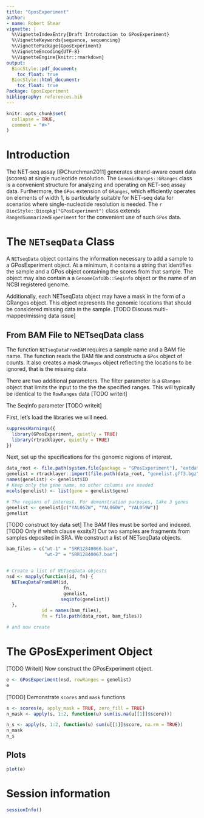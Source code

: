 ```yaml
---
title: "GposExperiment"
author:
- name: Robert Shear
vignette: |
  %\VignetteIndexEntry{Draft Introduction to GPosExperiment}
  %\VignetteKeywords{sequence, sequencing}
  %\VignettePackage{GposExperiment}  
  %\VignetteEncoding{UTF-8}
  %\VignetteEngine{knitr::rmarkdown}
output:
  BiocStyle::pdf_document:
    toc_float: true
  BiocStyle::html_document:
    toc_float: true
Package: GposExperiment
bibliography: references.bib
---
```


```r
knitr::opts_chunk$set(
  collapse = TRUE,
  comment = "#>"
)
```

# Introduction

The NET-seq assay [@Churchman2011] generates strand-aware count data (scores) at single nucleotide resolution. The `GenomicRanges::GRanges` class is a convenient structure for analyzing and operating on NET-seq assay data. Furthermore, the `GPos` extension of `GRanges`, which efficiently operates on elements of width 1, is particularly suitable for NET-seq data for scenarios where single-nucleotide resolution is needed. The `r BiocStyle::Biocpkg("GPosExperiment")` class extends `RangedSummarizedExperiment` for the convenient use of such `GPos` data.

# The `NETseqData` Class

A `NETseqData` object contains the information necessary to add a sample to a GPosExperiment object. At a minimum, it contains a string that identifies the sample and a GPos object containing the scores from that sample. The object may also contain a a `GenomeInfoDb::Seqinfo` object or the name of an NCBI registered genome. 

Additionally, each NETseqData object may have a mask in the form of a GRanges object. This object represents the genomic locations that should be considered missing data in the sample. [TODO Discuss multi-mapper/missing data issue]

## From BAM File to NETseqData class

The function `NETseqDataFromBAM` requires a sample name and a BAM file name. The function reads the BAM file and constructs a `GPos` object of counts. It also creates a mask `GRanges` object reflecting the locations to be ignored, that is the missing data. 

There are two additional parameters. The filter parameter is a `GRanges` object that limits the input to the the the specified ranges. This will typically be identical to the `RowRanges` data [TODO writeit]

The SeqInfo parameter [TODO writeit]

First, let's load the libraries we will need.

```r
suppressWarnings({
  library(GPosExperiment, quietly = TRUE)
  library(rtracklayer, quietly = TRUE)
})
```

Next, set up the specifications for the genomic regions of interest.

```r
data_root <- file.path(system.file(package = "GPosExperiment"), "extdata")
genelist = rtracklayer::import(file.path(data_root, "genelist.gff3.bgz"), genome = "sacCer3")
names(genelist) <- genelist$ID
# Keep only the gene name, no other columns are needed
mcols(genelist) <- list(gene = genelist$gene)

# The regions of interest. For demonstration purposes, take 3 genes
genelist <- genelist[c("YAL062W", "YAL060W", "YAL059W")]
genelist
```

[TODO construct toy data set]
The BAM files must be sorted and indexed. [TODO Only if which clause exsits?]
Our two samples are fragments from samples deposited in SRA. We construct a list of NETseqData objects.



```r
bam_files = c("wt-1" = "SRR12840066.bam", 
              "wt-2" = "SRR12840067.bam")


# Create a list of NETseqData objests
nsd <- mapply(function(id, fn) {
  NETseqDataFromBAM(id, 
                     fn,
                     genelist, 
                    seqinfo(genelist))
  },
             id = names(bam_files),
             fn = file.path(data_root, bam_files))

# and now create
```
# The GPosExperiment Object
[TODO Writeit]
Now construct the GPosExperiment object.

```r
e <- GPosExperiment(nsd, rowRanges = genelist)
e
```

[TODO] Demonstrate `scores` and `mask` functions

```r
s <- scores(e, apply_mask = TRUE, zero_fill = TRUE)
n_mask <- apply(s, 1:2, function(u) sum(is.na(u[[1]]$score)))

n_s <- apply(s, 1:2, function(u) sum(u[[1]]$score, na.rm = TRUE))
n_mask
n_s
```
## Plots
```r
plot(e)
```

# Session information
```r
sessionInfo()
```
